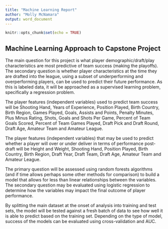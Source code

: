 ```yaml
---
title: "Machine Learning Report"
author: "Molly McNamara"
output: word_document
---
```


```r
knitr::opts_chunk$set(echo = TRUE)
```

## Machine Learning Approach to Capstone Project

The main question for this project is what player demographic/draft/play characteristics are most predictive of team success (making the playoffs).  The secondary question is whether player characteristics at the time they are drafted into the league, using a subset of underperforming and overperforming players, can be used to predict their future performance. As this is labeled data, it will be approached as a supervised learning problem, specifically a regression problem.  

The player features (independent variables) used to predict team success will be Shooting Hand, Years of Experience, Position Played, Birth Country, Birth Region, Games Played, Goals, Assists and Points, Penalty Minutes, Plus Minus Rating, Shots, Goals and Shots Per Game, Percent of Team Goals Scored, Percent of Team Games Played, Draft Pick and Draft Round, Draft Age, Amateur Team and Amateur League.

The player features (independent variables) that may be used to predict whether a player will over or under deliver in terms of performance post-draft will be Height and Weight, Shooting Hand, Position Played, Birth Country, Birth Region, Draft Year, Draft Team, Draft Age, Amateur Team and Amateur League.

The primary question will be assessed using random forests algorithms (and if time allows perhaps some other methods for comparison) to build a model that allows for less than linear relationships between the variables.  The secondary question may be evaluated using logistic regression to determine how the variables may impact the final outcome of player performance.

By splitting the main dataset at the onset of analysis into training and test sets, the model will be tested against a fresh batch of data to see how well it is able to predict based on the training set. Depending on the type of model, success of the models can be evaluated using cross-validation and AUC. 



